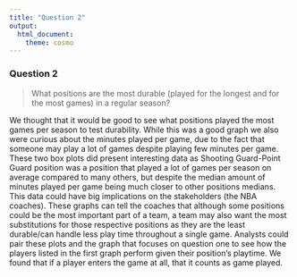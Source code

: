---
title: "Question 2"
output:
  html_document:
    theme: cosmo
---

### Question 2
> What positions are the most durable (played for the longest and for the most games) in a regular season?

We thought that it would be good to see what positions played the most games per season to test durability. While this was a good graph we also were curious about the minutes played per game, due to the fact that someone may play a lot of games despite playing few minutes per game. These two box plots did present interesting data as Shooting Guard-Point Guard position was a position that played a lot of games per season on average compared to many others, but despite the median amount of minutes played per game being much closer to other positions medians. This data could have big implications on the stakeholders (the NBA coaches). These graphs can tell the coaches that although some positions could be the most important part of a team, a team may also want the most substitutions for those respective positions as they are the least durable/can handle less play time throughout a single game. Analysts could pair these plots and the graph that focuses on question one to see how the players listed in the first graph perform given their position's playtime. We found that if a player enters the game at all, that it counts as game played. 

<br>
<br>